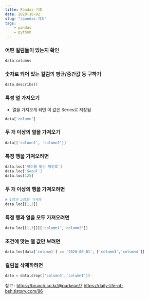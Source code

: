 ```yaml
---
title: Pandas 기초 
date: 2020-10-02
slug: "/pandas-기초"
tags:
    - pandas
    - python 
---
```



### 어떤 컬럼들이 있는지 확인
```python
data.columns
```

### 숫자로 되어 있는 컬럼의 평균/중간값 등 구하기
```python
data.describe()
```

### 특정 열 가져오기  
- 열을 가져오게 되면 이 값은 Series로 저장됨 
```python
data['column']
```

### 두 개 이상의 열을 가져오기
```python
data[['column1', 'column2']]
```

### 특정 행을 가져오려면
```python
data.loc['행이름 또는 행번호']
data.loc['Seoul']
data.loc[125]
```

### 두 개 이상의 행을 가져오려면
```python
# 1행과 3행을 가져옴
data.loc[[1,3]]
```

### 특정 행과 열을 모두 가져오려면
```python
data.loc[[1,3]][['column1','column2']]
```

### 조건에 맞는 열 값만 보려면 
```python
data.loc[data['column1'] == '2020-08-01', ['column3','column4']]
```

### 컬럼을 삭제하려면
```python
data = data.drop(['column3','column1'])
```




참고 : 
https://brunch.co.kr/@parkean/7
https://daily-life-of-bsh.tistory.com/86

